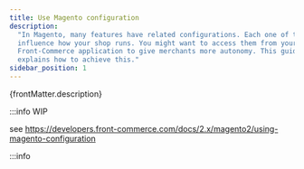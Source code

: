 ```yaml
---
title: Use Magento configuration
description:
  "In Magento, many features have related configurations. Each one of them will
  influence how your shop runs. You might want to access them from your
  Front-Commerce application to give merchants more autonomy. This guide
  explains how to achieve this."
sidebar_position: 1
---
```


<p>{frontMatter.description}</p>

:::info WIP

see
https://developers.front-commerce.com/docs/2.x/magento2/using-magento-configuration

:::info
